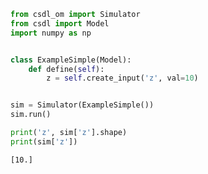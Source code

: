 ```py
from csdl_om import Simulator
from csdl import Model
import numpy as np


class ExampleSimple(Model):
    def define(self):
        z = self.create_input('z', val=10)


sim = Simulator(ExampleSimple())
sim.run()

print('z', sim['z'].shape)
print(sim['z'])
```


```z (1,)
[10.]
```

